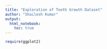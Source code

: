 ```yaml
---
title: "Exploration of Tooth Growth Dataset"
author: "Shailesh Kumar"
output: 
  html_notebook:
    toc: true
---
```


```r
require(ggplot2)
```
